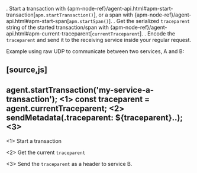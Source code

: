 . Start a transaction with {apm-node-ref}/agent-api.html#apm-start-transaction[`apm.startTransaction()`],
or a span with {apm-node-ref}/agent-api.html#apm-start-span[`apm.startSpan()`].
. Get the serialized `traceparent` string of the started transaction/span with
{apm-node-ref}/agent-api.html#apm-current-traceparent[`currentTraceparent`].
. Encode the `traceparent` and send it to the receiving service inside your regular request.

Example using raw UDP to communicate between two services, A and B:

[source,js]
----
agent.startTransaction('my-service-a-transaction');   <1>
const traceparent = agent.currentTraceparent;   <2>
sendMetadata(.traceparent: ${traceparent}..);   <3>
----

<1> Start a transaction

<2> Get the current `traceparent`

<3> Send the `traceparent` as a header to service B.
